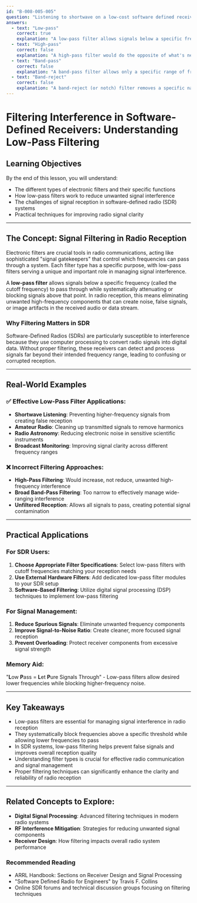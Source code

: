 ```yaml
---
id: "B-008-005-005"
question: "Listening to shortwave on a low-cost software defined receiver (SDR), you hear several stations known to operate on much higher frequencies. What type of filter could help?"
answers:
  - text: "Low-pass"
    correct: true
    explanation: "A low-pass filter allows signals below a specific frequency to pass through while blocking signals above that frequency. In this scenario, it would prevent higher-frequency signals from being detected and creating interference or false reception in the shortwave listening range. This helps clean up the received signal by eliminating unwanted high-frequency components that can cause image or spurious signals in software-defined receivers."
  - text: "High-pass"
    correct: false
    explanation: "A high-pass filter would do the opposite of what's needed - it would block lower frequencies and allow higher frequencies to pass through. In this case, that would make the interference worse by potentially letting more high-frequency signals into the receiver's detection range."
  - text: "Band-pass"
    correct: false
    explanation: "A band-pass filter allows only a specific range of frequencies to pass through, which would be too narrow and restrictive for solving the broad interference problem described. It would potentially eliminate desired shortwave signals along with the unwanted higher-frequency signals."
  - text: "Band-reject"
    correct: false
    explanation: "A band-reject (or notch) filter removes a specific narrow range of frequencies, which would not effectively address the broad issue of higher-frequency signals causing interference across the receiver's entire detection range."
---
```


# Filtering Interference in Software-Defined Receivers: Understanding Low-Pass Filtering

## Learning Objectives
By the end of this lesson, you will understand:
- The different types of electronic filters and their specific functions
- How low-pass filters work to reduce unwanted signal interference
- The challenges of signal reception in software-defined radio (SDR) systems
- Practical techniques for improving radio signal clarity

---

## The Concept: Signal Filtering in Radio Reception

Electronic filters are crucial tools in radio communications, acting like sophisticated "signal gatekeepers" that control which frequencies can pass through a system. Each filter type has a specific purpose, with low-pass filters serving a unique and important role in managing signal interference.

A **low-pass filter** allows signals below a specific frequency (called the cutoff frequency) to pass through while systematically attenuating or blocking signals above that point. In radio reception, this means eliminating unwanted high-frequency components that can create noise, false signals, or image artifacts in the received audio or data stream.

### Why Filtering Matters in SDR

Software-Defined Radios (SDRs) are particularly susceptible to interference because they use computer processing to convert radio signals into digital data. Without proper filtering, these receivers can detect and process signals far beyond their intended frequency range, leading to confusing or corrupted reception.

---

## Real-World Examples

### ✅ Effective Low-Pass Filter Applications:
- **Shortwave Listening**: Preventing higher-frequency signals from creating false reception
- **Amateur Radio**: Cleaning up transmitted signals to remove harmonics
- **Radio Astronomy**: Reducing electronic noise in sensitive scientific instruments
- **Broadcast Monitoring**: Improving signal clarity across different frequency ranges

### ❌ Incorrect Filtering Approaches:
- **High-Pass Filtering**: Would increase, not reduce, unwanted high-frequency interference
- **Broad Band-Pass Filtering**: Too narrow to effectively manage wide-ranging interference
- **Unfiltered Reception**: Allows all signals to pass, creating potential signal contamination

---

## Practical Applications

### For SDR Users:
1. **Choose Appropriate Filter Specifications**: Select low-pass filters with cutoff frequencies matching your reception needs
2. **Use External Hardware Filters**: Add dedicated low-pass filter modules to your SDR setup
3. **Software-Based Filtering**: Utilize digital signal processing (DSP) techniques to implement low-pass filtering

### For Signal Management:
1. **Reduce Spurious Signals**: Eliminate unwanted frequency components
2. **Improve Signal-to-Noise Ratio**: Create cleaner, more focused signal reception
3. **Prevent Overloading**: Protect receiver components from excessive signal strength

### Memory Aid:
"**L**ow **P**ass = **L**et **P**ure Signals Through" - Low-pass filters allow desired lower frequencies while blocking higher-frequency noise.

---

## Key Takeaways

- Low-pass filters are essential for managing signal interference in radio reception
- They systematically block frequencies above a specific threshold while allowing lower frequencies to pass
- In SDR systems, low-pass filtering helps prevent false signals and improves overall reception quality
- Understanding filter types is crucial for effective radio communication and signal management
- Proper filtering techniques can significantly enhance the clarity and reliability of radio reception

---

## Related Concepts to Explore:
- **Digital Signal Processing**: Advanced filtering techniques in modern radio systems
- **RF Interference Mitigation**: Strategies for reducing unwanted signal components
- **Receiver Design**: How filtering impacts overall radio system performance

### Recommended Reading
- ARRL Handbook: Sections on Receiver Design and Signal Processing
- "Software Defined Radio for Engineers" by Travis F. Collins
- Online SDR forums and technical discussion groups focusing on filtering techniques